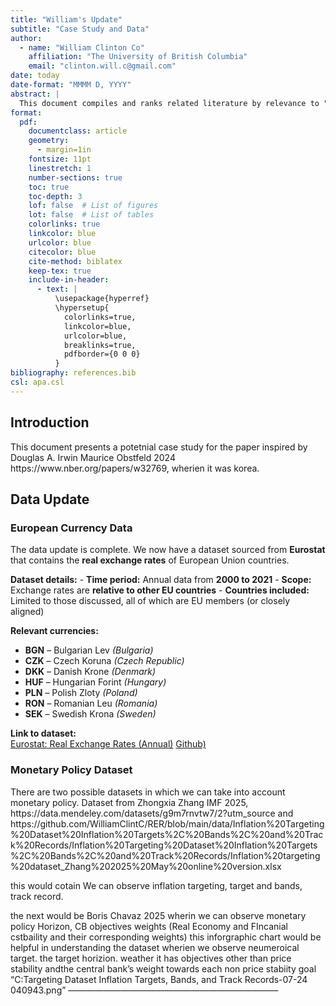 ```yaml
---
title: "William's Update"
subtitle: "Case Study and Data"
author: 
  - name: "William Clinton Co"
    affiliation: "The University of British Columbia"
    email: "clinton.will.c@gmail.com"
date: today
date-format: "MMMM D, YYYY"
abstract: |
  This document compiles and ranks related literature by relevance to "Productivity and Wedges: Economic Convergence and the Real Exchange Rate" (Devereux, Fujiwara, & Granados, 2025). 
format:
  pdf:
    documentclass: article
    geometry: 
      - margin=1in
    fontsize: 11pt
    linestretch: 1
    number-sections: true
    toc: true
    toc-depth: 3
    lof: false  # List of figures
    lot: false  # List of tables
    colorlinks: true
    linkcolor: blue
    urlcolor: blue
    citecolor: blue
    cite-method: biblatex
    keep-tex: true
    include-in-header:
      - text: |
          \usepackage{hyperref}
          \hypersetup{
            colorlinks=true,
            linkcolor=blue,
            urlcolor=blue,
            breaklinks=true,
            pdfborder={0 0 0}
          }
bibliography: references.bib
csl: apa.csl
---
```


## Introduction

This document presents a potetnial case study for the paper inspired by Douglas A. Irwin Maurice Obstfeld 2024 https://www.nber.org/papers/w32769, wherien it was korea. 

## Data Update
### European Currency Data

The data update is complete. We now have a dataset sourced from **Eurostat** that contains the **real exchange rates** of European Union countries.

**Dataset details:**
- **Time period:** Annual data from **2000 to 2021**
- **Scope:** Exchange rates are **relative to other EU countries**
- **Countries included:** Limited to those discussed, all of which are EU members (or closely aligned)

**Relevant currencies:**

- **BGN** – Bulgarian Lev *(Bulgaria)*
- **CZK** – Czech Koruna *(Czech Republic)*
- **DKK** – Danish Krone *(Denmark)*
- **HUF** – Hungarian Forint *(Hungary)*
- **PLN** – Polish Zloty *(Poland)*
- **RON** – Romanian Leu *(Romania)*
- **SEK** – Swedish Krona *(Sweden)*

**Link to dataset:**  
[Eurostat: Real Exchange Rates (Annual)](https://ec.europa.eu/eurostat/databrowser/view/ert_bil_eur_a/default/table?lang=en)
[Github)](https://github.com/WilliamClintC/RER/tree/main/data/Eurostat/estat_ert_bil_eur_a_en.csv)

### Monetary Policy Dataset
There are two possible datasets in which we can take into account monetary policy.
Dataset from Zhongxia Zhang IMF 2025, https://data.mendeley.com/datasets/g9m7rnvtw7/2?utm_source and https://github.com/WilliamClintC/RER/blob/main/data/Inflation%20Targeting%20Dataset%20Inflation%20Targets%2C%20Bands%2C%20and%20Track%20Records/Inflation%20Targeting%20Dataset%20Inflation%20Targets%2C%20Bands%2C%20and%20Track%20Records/Inflation%20targeting%20dataset_Zhang%202025%20May%20online%20version.xlsx

this would cotain We can observe inflation targeting, target and bands, track record. 

the next would be Boris Chavaz 2025
wherin we can observe monetary policy Horizon, CB objectives weights (Real Economy and FIncanial cstbaility and their corresponding weights)
this inforgraphic chart would be helpful in understanding the dataset wherien we observe neumeroical target. the target horizion. weather it has objectives other than price stability andthe central bank's weight towards each non price stabiity goal "C:\Users\Owner\Desktop\RER\data\Inflation Targeting Dataset Inflation Targets, Bands, and Track Records\Screenshot 2025-07-24 040943.png"
------------------------------------------------------------------------
